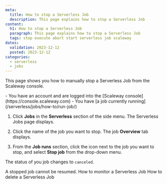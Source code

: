 ```yaml
---
meta:
  title: How to stop a Serverless Job
  description: This page explains how to stop a Serverless Job
content:
  h1: How to stop a Serverless Job
  paragraph: This page explains how to stop a Serverless Job
  tags: stop execute abort start serverless job scaleway
dates:
  validation: 2023-12-12
  posted: 2023-12-12
categories:
  - serverless
  - jobs
---
```


This page shows you how to manually stop a Serverless Job from the Scaleway console.

<Macro id="iam-requirements" />

<Message type="requirement">
  - You have an account and are logged into the [Scaleway console](https://console.scaleway.com)
  - You have [a job currently running](/serverless/jobs/how-to/run-job/)
</Message>

1. Click **Jobs** in the **Serverless** section of the side menu. The Serverless Jobs page displays.

2. Click the name of the job you want to stop. The job **Overview** tab displays.

3. From the **Job runs** section, click the <Icon name="more" /> icon next to the job you want to stop, and select **Stop job** from the drop-down menu.

The status of you job changes to `canceled`. 

<Message type="note">
  A stopped job cannot be resumed.
</Message>

<Navigation>
  <PreviousButton to="/serverless/jobs/how-to/monitor-job/">How to monitor a Serverless Job</PreviousButton>
  <NextButton to="/serverless/jobs/how-to/delete-job/">How to delete a Serverless Job</NextButton>
</Navigation>
